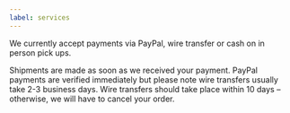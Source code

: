 ```yaml
---
label: services
---
```


We currently accept payments via PayPal, wire transfer or cash on in person pick ups.

Shipments are made as soon as we received your payment. PayPal payments are verified immediately but please note wire transfers usually take 2-3 business days. Wire transfers should take place within 10 days – otherwise, we will have to cancel your order.
